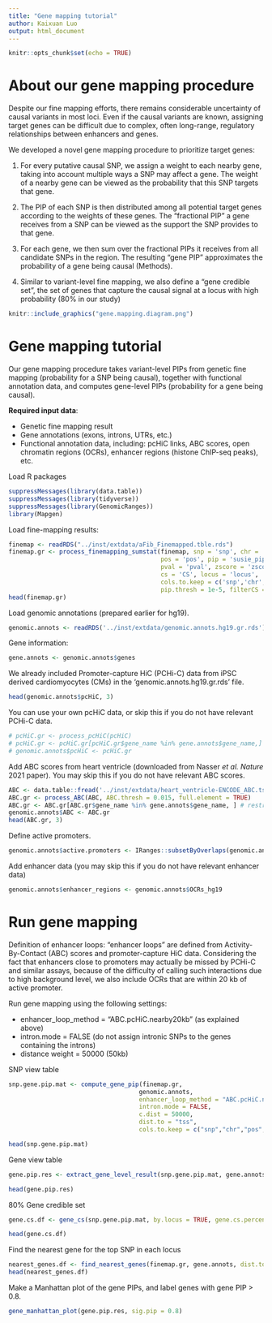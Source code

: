 ```yaml
---
title: "Gene mapping tutorial"
author: Kaixuan Luo
output: html_document
---
```


```r
knitr::opts_chunk$set(echo = TRUE)
```

About our gene mapping procedure
=================================

Despite our fine mapping efforts, there remains considerable uncertainty of 
causal variants in most loci. Even if the causal variants are known, 
assigning target genes can be difficult due to complex, 
often long-range, regulatory relationships between enhancers and genes.

We developed a novel gene mapping procedure to prioritize target genes:

  1. For every putative causal SNP, we assign a weight to each nearby gene, 
  taking into account multiple ways a SNP may affect a gene. 
  The weight of a nearby gene can be viewed as the probability 
  that this SNP targets that gene. 
  
  2. The PIP of each SNP is then distributed among all potential target genes 
  according to the weights of these genes. The “fractional PIP” a gene receives 
  from a SNP can be viewed as the support the SNP provides to that gene. 
  
  3. For each gene, we then sum over the fractional PIPs it receives from 
  all candidate SNPs in the region. The resulting “gene PIP” approximates the 
  probability of a gene being causal (Methods). 
  
  4. Similar to variant-level fine mapping, 
  we also define a “gene credible set”, the set of genes that 
  capture the causal signal at a locus with high probability (80% in our study)

```r
knitr::include_graphics("gene.mapping.diagram.png")
```

Gene mapping tutorial
=====================

Our gene mapping procedure takes variant-level PIPs from genetic fine mapping 
(probability for a SNP being causal), together 
with functional annotation data, and computes gene-level PIPs 
(probability for a gene being causal).

**Required input data**:

  * Genetic fine mapping result
  * Gene annotations (exons, introns, UTRs, etc.)
  * Functional annotation data, including: pcHiC links, ABC scores, 
  open chromatin regions (OCRs), enhancer regions (histone ChIP-seq peaks), etc. 

Load R packages
```r
suppressMessages(library(data.table))
suppressMessages(library(tidyverse))
suppressMessages(library(GenomicRanges))
library(Mapgen)
```

Load fine-mapping results:
```r
finemap <- readRDS("../inst/extdata/aFib_Finemapped.tble.rds")
finemap.gr <- process_finemapping_sumstat(finemap, snp = 'snp', chr = 'chr', 
                                          pos = 'pos', pip = 'susie_pip', 
                                          pval = 'pval', zscore = 'zscore', 
                                          cs = 'CS', locus = 'locus',  
                                          cols.to.keep = c('snp','chr','pos', 'a0', 'a1', 'pip', 'pval', 'zscore', 'cs', 'locus'),
                                          pip.thresh = 1e-5, filterCS = FALSE)
head(finemap.gr)
```

Load genomic annotations (prepared earlier for hg19). 
```r
genomic.annots <- readRDS('../inst/extdata/genomic.annots.hg19.gr.rds')
```

Gene information:
```r
gene.annots <- genomic.annots$genes
```

We already included Promoter-capture HiC (PCHi-C) data from iPSC derived 
cardiomyocytes (CMs) in the 'genomic.annots.hg19.gr.rds' file. 
```r
head(genomic.annots$pcHiC, 3)
```

You can use your own pcHiC data, or skip this if you do not have relevant PCHi-C data.
```r
# pcHiC.gr <- process_pcHiC(pcHiC)
# pcHiC.gr <- pcHiC.gr[pcHiC.gr$gene_name %in% gene.annots$gene_name,] # restrict to protein coding genes
# genomic.annots$pcHiC <- pcHiC.gr
```

Add ABC scores from heart ventricle (downloaded from Nasser *et al.* *Nature* 2021 paper). 
You may skip this if you do not have relevant ABC scores.
```r
ABC <- data.table::fread('../inst/extdata/heart_ventricle-ENCODE_ABC.tsv.gz')
ABC.gr <- process_ABC(ABC, ABC.thresh = 0.015, full.element = TRUE)
ABC.gr <- ABC.gr[ABC.gr$gene_name %in% gene.annots$gene_name, ] # restrict to protein coding genes
genomic.annots$ABC <- ABC.gr
head(ABC.gr, 3)
```

Define active promoters.
```r
genomic.annots$active.promoters <- IRanges::subsetByOverlaps(genomic.annots$promoters, genomic.annots$OCRs_hg19, minoverlap = 100)
```

Add enhancer data (you may skip this if you do not have relevant enhancer data)
```r
genomic.annots$enhancer_regions <- genomic.annots$OCRs_hg19
```

Run gene mapping
===================

Definition of enhancer loops: 
"enhancer loops" are defined from Activity-By-Contact (ABC) scores and 
promoter-capture HiC data. 
Considering the fact that enhancers close to promoters may actually 
be missed by PCHi-C and similar assays, 
because of the difficulty of calling such interactions due to high background level, 
we also include OCRs that are within 20 kb of active promoter. 

Run gene mapping using the following settings: 

  * enhancer_loop_method = "ABC.pcHiC.nearby20kb" (as explained above)
  * intron.mode = FALSE (do not assign intronic SNPs to the genes containing the introns)
  * distance weight = 50000 (50kb)

SNP view table
```r
snp.gene.pip.mat <- compute_gene_pip(finemap.gr, 
                                    genomic.annots,
                                    enhancer_loop_method = "ABC.pcHiC.nearby20kb",
                                    intron.mode = FALSE,
                                    c.dist = 50000, 
                                    dist.to = "tss",
                                    cols.to.keep = c("snp","chr","pos",'a0', 'a1', "locus", "cs", "pip", "gene_name", "category", "weight", "frac_pip", "gene_pip"))

head(snp.gene.pip.mat)

```

Gene view table
```r
gene.pip.res <- extract_gene_level_result(snp.gene.pip.mat, gene.annots)

head(gene.pip.res)
```

80% Gene credible set
```r
gene.cs.df <- gene_cs(snp.gene.pip.mat, by.locus = TRUE, gene.cs.percent.thresh = 0.8)

head(gene.cs.df)
```

Find the nearest gene for the top SNP in each locus
```r
nearest_genes.df <- find_nearest_genes(finemap.gr, gene.annots, dist.to = "genebody")
head(nearest_genes.df)
```


Make a Manhattan plot of the gene PIPs, and label genes with gene PIP > 0.8.
```r
gene_manhattan_plot(gene.pip.res, sig.pip = 0.8)
```

